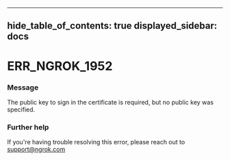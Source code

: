 

---
hide_table_of_contents: true
displayed_sidebar: docs
---


# ERR_NGROK_1952

### Message
The public key to sign in the certificate is required, but no public key was specified.

<ErrorDetails />



### Further help
If you're having trouble resolving this error, please reach out to [support@ngrok.com](mailto:support@ngrok.com?subject=Help%20with%20ERR_NGROK_1952)

